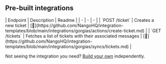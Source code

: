 
## Pre-built integrations

<AccordionGroup>


<Accordion title="Tickets">
| Endpoint | Description | Readme |
| - | - | - |
| `POST /ticket` | Creates a new ticket | [🔗](https://github.com/NangoHQ/integration-templates/blob/main/integrations/gorgias/actions/create-ticket.md) |
| `GET /tickets` | Fetches a list of tickets with their associated messages | [🔗](https://github.com/NangoHQ/integration-templates/blob/main/integrations/gorgias/syncs/tickets.md) |
</Accordion>

</AccordionGroup>

<Tip>Not seeing the integration you need? [Build your own](https://docs.nango.dev/guides/custom-integration-builder/overview) independently.</Tip>
